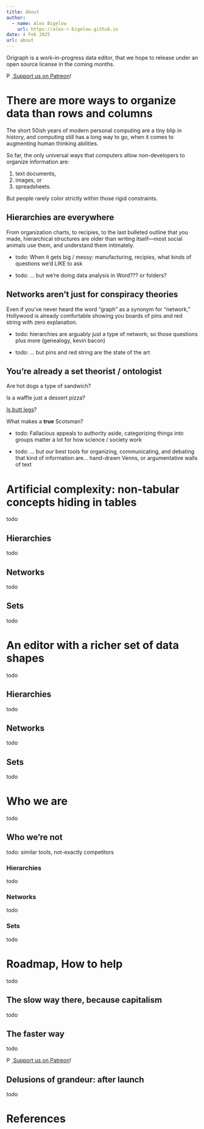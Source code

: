 ```yaml
---
title: About
author:
  - name: Alex Bigelow
    url: https://alex-r-bigelow.github.io
date: 4 Feb 2025
url: about
---
```


Origraph is a work-in-progress data editor, that we hope to release under an open source license in the coming months.

[![Patreon Logo](./logos/social/patreonBlack.png){height=1em} Support us on Patreon](https://patreon.com/Origraph)!

# There are more ways to organize data than rows and columns

The short 50ish years of modern personal computing are a tiny blip in history, and computing still has a long way to go, when it comes to augmenting human thinking abilities.

So far, the only universal ways that computers allow non-developers to organize information are:

1. text documents,
2. images, or
3. spreadsheets.

But people rarely color strictly within those rigid constraints.

## Hierarchies are everywhere



From organization charts, to recipies, to the last bulleted outline that you made, hierarchical structures are older than writing itself—most social animals use them, and understand them intimately.

- todo: When it gets big / messy: manufacturing, recipies, what kinds of questions we'd LIKE to ask

- todo: ... but we're doing data analysis in Word??? or folders?


## Networks aren't just for conspiracy theories

Even if you've never heard the word "graph" as a synonym for "network," Hollywood is already comfortable showing you boards of pins and red string with zero explanation.

- todo: hierarchies are arguably just a type of network; so those questions plus more (genealogy, kevin bacon)

- todo: ... but pins and red string are the state of the art

## You're already a set theorist / ontologist

Are hot dogs a type of sandwich?

Is a waffle just a dessert pizza?

[Is butt legs](https://youtu.be/RHKGWLml_mg?feature=shared)?

What makes a **true** Scotsman?

- todo: Fallacious appeals to authority aside, categorizing things into groups matter a lot for how science / society work

- todo: ... but our best tools for organizing, communicating, and debating that kind of information are... hand-drawn Venns, or argumentative walls of text

<!--
## High school algebra wasn't for nothing

If you vageuly remember what $y=mx+c$ means, you're already most of the way there when it comes to understanding vectors, regression, and Machine Learning / AI.

There are some extra words you may not know for things that you're already seen:

A **vector** is just a fancy word for a point that you'd see in a scatterplot:

todo

They can have as many **dimensions** as you'd like:

todo

... but for our brains that are used to thinking in 2, 3 (or *maybe* 4) dimensions, it helps to **project** those points into just a few at a time, like looking at the different shadows that a 3D object casts on a 2D wall:

todo: scatterplot matrix

**Cluster** todo

**Regression** todo

- ... but vectors, clusters, regressions, projections—but actually using your intuition and your high school skills aren't things that software lets you do.
 -->

# Artificial complexity: non-tabular concepts hiding in tables
todo

::: {.panel-tabset}

## Hierarchies
todo

## Networks
todo

## Sets
todo

<!-- ## Vectors
todo -->

:::

# An editor with a richer set of data shapes
todo

::: {.panel-tabset}

## Hierarchies
todo

## Networks
todo

## Sets
todo

<!-- ## Vectors
todo -->

:::

# Who we are
todo

## Who we're not
todo: similar tools, not-exactly competitors

::: {.panel-tabset}

### Hierarchies
todo

### Networks {id="network-related-tools"}
todo

### Sets
todo

<!-- ### Vectors
todo -->

:::

# Roadmap, How to help
todo

## The slow way there, because capitalism
todo

## The faster way
todo

[![Patreon Logo](social/patreonBlack.png){height=1em} Support us on Patreon](https://patreon.com/Origraph)!

## Delusions of grandeur: after launch
todo

# References
:::{#refs}
:::

